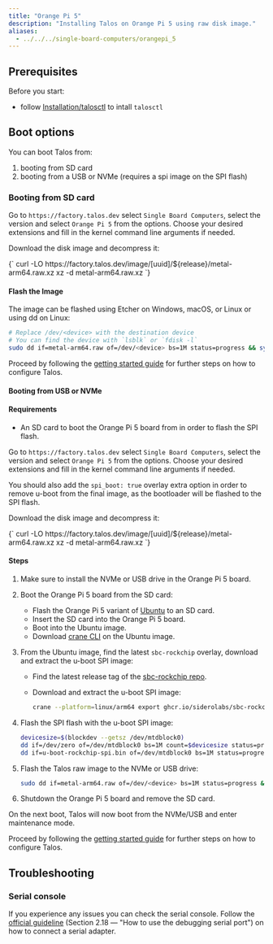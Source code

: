 ```yaml
---
title: "Orange Pi 5"
description: "Installing Talos on Orange Pi 5 using raw disk image."
aliases:
  - ../../../single-board-computers/orangepi_5
---
```



## Prerequisites

Before you start:

- follow [Installation/talosctl](../../getting-started/talosctl ) to intall `talosctl`

## Boot options

You can boot Talos from:

1. booting from SD card
2. booting from a USB or NVMe (requires a spi image on the SPI flash)

### Booting from SD card

Go to `https://factory.talos.dev` select `Single Board Computers`, select the version and select `Orange Pi 5` from the options.
Choose your desired extensions and fill in the kernel command line arguments if needed.

Download the disk image and decompress it:

<CodeBlock lang="sh">
  {`
curl -LO https://factory.talos.dev/image/[uuid]/${release}/metal-arm64.raw.xz
xz -d metal-arm64.raw.xz
  `}
</CodeBlock>

#### Flash the Image

The image can be flashed using Etcher on Windows, macOS, or Linux or using dd on Linux:

```bash
# Replace /dev/<device> with the destination device
# You can find the device with `lsblk` or `fdisk -l`
sudo dd if=metal-arm64.raw of=/dev/<device> bs=1M status=progress && sync
```

Proceed by following the [getting started guide](../../getting-started/getting-started#configure-talos-linux) for further steps on how to configure Talos.

#### Booting from USB or NVMe

#### Requirements

- An SD card to boot the Orange Pi 5 board from in order to flash the SPI flash.

Go to `https://factory.talos.dev` select `Single Board Computers`, select the version and select `Orange Pi 5` from the options.
Choose your desired extensions and fill in the kernel command line arguments if needed.

You should also add the `spi_boot: true` overlay extra option in order to remove u-boot from the final image, as the bootloader will be flashed to the SPI flash.

Download the disk image and decompress it:

<CodeBlock lang="sh">
  {`
curl -LO https://factory.talos.dev/image/[uuid]/${release}/metal-arm64.raw.xz
xz -d metal-arm64.raw.xz
  `}
</CodeBlock>

#### Steps

1. Make sure to install the NVMe or USB drive in the Orange Pi 5 board.

2. Boot the Orange Pi 5 board from the SD card:

    - Flash the Orange Pi 5 variant of [Ubuntu](http://www.orangepi.org/html/hardWare/computerAndMicrocontrollers/service-and-support/Orange-pi-5.html) to an SD card.
    - Insert the SD card into the Orange Pi 5 board.
    - Boot into the Ubuntu image.
    - Download [crane CLI](https://github.com/google/go-containerregistry/releases) on the Ubuntu image.

3. From the Ubuntu image, find the latest `sbc-rockchip` overlay, download and extract the u-boot SPI image:

    - Find the latest release tag of the [sbc-rockchip repo](https://github.com/siderolabs/sbc-rockchip/releases).
    - Download and extract the u-boot SPI image:

      ```bash
      crane --platform=linux/arm64 export ghcr.io/siderolabs/sbc-rockchip:<releasetag> | tar x --strip-components=4 artifacts/arm64/u-boot/orangepi-5/u-boot-rockchip-spi.bin
      ```

4. Flash the SPI flash with the u-boot SPI image:

    ```bash
    devicesize=$(blockdev --getsz /dev/mtdblock0)
    dd if=/dev/zero of=/dev/mtdblock0 bs=1M count=$devicesize status=progress && sync
    dd if=u-boot-rockchip-spi.bin of=/dev/mtdblock0 bs=1M status=progress && sync
    ```

5. Flash the Talos raw image to the NVMe or USB drive:

    ```bash
    sudo dd if=metal-arm64.raw of=/dev/<device> bs=1M status=progress && sync
    ```

6. Shutdown the Orange Pi 5 board and remove the SD card.

On the next boot, Talos will now boot from the NVMe/USB and enter maintenance mode.

Proceed by following the [getting started guide](../../getting-started/getting-started#configure-talos-linux) for further steps on how to configure Talos.

## Troubleshooting

### Serial console

If you experience any issues you can check the serial console.
Follow the [official guideline](https://drive.google.com/drive/folders/1ob_qOW2MMa7oncxIW6625NqwXHRxdeAo) (Section 2.18 — "How to use the debugging serial port")
on how to connect a serial adapter.
